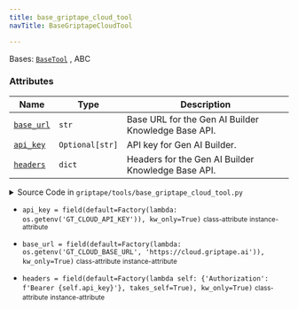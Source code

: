 ```yaml
---
title: base_griptape_cloud_tool
navTitle: BaseGriptapeCloudTool

---
```


<span id="griptape.tools.base_griptape_cloud_tool.BaseGriptapeCloudTool"></span>

Bases:
 [`BaseTool`](./#griptape.tools.BaseTool "BaseTool (griptape.tools.BaseTool)")
, <span title="abc.ABC">ABC</span>

### Attributes

| Name                                                                                                                                                                                                                                                                                                                                                                                                                          | Type            | Description                                              |
| ----------------------------------------------------------------------------------------------------------------------------------------------------------------------------------------------------------------------------------------------------------------------------------------------------------------------------------------------------------------------------------------------------------------------------- | --------------- | -------------------------------------------------------- |
| <a href="base_griptape_cloud_tool.mdx#griptape.tools.base_griptape_cloud_tool.BaseGriptapeCloudTool.base_url" title="base_url = field(default=Factory(lambda: os.getenv('GT_CLOUD_BASE_URL', 'https://cloud.griptape.ai')), kw_only=True)           class-attribute       instance-attribute    (griptape.tools.base_griptape_cloud_tool.BaseGriptapeCloudTool.base_url)"><code class="language-python">base_url</code></a>   | `str`           | Base URL for the Gen AI Builder Knowledge Base API.<br/> |
| <a href="base_griptape_cloud_tool.mdx#griptape.tools.base_griptape_cloud_tool.BaseGriptapeCloudTool.api_key" title="api_key = field(default=Factory(lambda: os.getenv('GT_CLOUD_API_KEY')), kw_only=True)           class-attribute       instance-attribute    (griptape.tools.base_griptape_cloud_tool.BaseGriptapeCloudTool.api_key)"><code class="language-python">api_key</code></a>                                     | `Optional[str]` | API key for Gen AI Builder.<br/>                         |
| <a href="base_griptape_cloud_tool.mdx#griptape.tools.base_griptape_cloud_tool.BaseGriptapeCloudTool.headers" title="headers = field(default=Factory(lambda self: {'Authorization': f'Bearer {self.api_key}'}, takes_self=True), kw_only=True)           class-attribute       instance-attribute    (griptape.tools.base_griptape_cloud_tool.BaseGriptapeCloudTool.headers)"><code class="language-python">headers</code></a> | `dict`          | Headers for the Gen AI Builder Knowledge Base API.<br/>  |

<details><summary>Source Code in <code>griptape&#47;tools&#47;base_griptape_cloud_tool.py</code></summary>

```python
@define
class BaseGriptapeCloudTool(BaseTool, ABC):
    """Base class for Gen AI Builder clients.

    Attributes:
        base_url: Base URL for the Gen AI Builder Knowledge Base API.
        api_key: API key for Gen AI Builder.
        headers: Headers for the Gen AI Builder Knowledge Base API.
    """

    base_url: str = field(
        default=Factory(lambda: os.getenv("GT_CLOUD_BASE_URL", "https://cloud.griptape.ai")),
        kw_only=True,
    )
    api_key: Optional[str] = field(default=Factory(lambda: os.getenv("GT_CLOUD_API_KEY")), kw_only=True)
    headers: dict = field(
        default=Factory(lambda self: {"Authorization": f"Bearer {self.api_key}"}, takes_self=True),
        kw_only=True,
    )
```

</details>

-   `api_key = field(default=Factory(lambda: os.getenv('GT_CLOUD_API_KEY')), kw_only=True)` <small>class-attribute</small> <small>instance-attribute</small>  <span id="griptape.tools.base_griptape_cloud_tool.BaseGriptapeCloudTool.api_key"></span> 

-   `base_url = field(default=Factory(lambda: os.getenv('GT_CLOUD_BASE_URL', 'https://cloud.griptape.ai')), kw_only=True)` <small>class-attribute</small> <small>instance-attribute</small>  <span id="griptape.tools.base_griptape_cloud_tool.BaseGriptapeCloudTool.base_url"></span> 

-   `headers = field(default=Factory(lambda self: {'Authorization': f'Bearer {self.api_key}'}, takes_self=True), kw_only=True)` <small>class-attribute</small> <small>instance-attribute</small>  <span id="griptape.tools.base_griptape_cloud_tool.BaseGriptapeCloudTool.headers"></span> 
